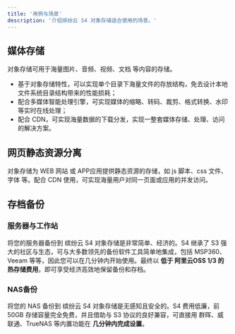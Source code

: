 ```yaml
---
title: '用例与场景'
description: '介绍缤纷云 S4 对象存储适合使用的场景。'
---
```


## 媒体存储

对象存储可用于海量图片、音频、视频、文档 等内容的存储。
- 基于对象存储特性，可以实现单个目录下海量文件的存放结构，免去设计本地文件系统目录结构带来的性能损耗；
- 配合多媒体智能处理引擎，可实现媒体的缩略、转码、裁剪、格式转换、水印 等实时在线处理；
- 配合 CDN，可实现海量数据的下载分发，实现一整套媒体存储、处理、访问的解决方案。

## 网页静态资源分离

对象存储为 WEB 网站 或 APP应用提供静态资源的存储，如 js 脚本、css 文件、字体 等。配合 CDN 使用，可实现海量用户对同一页面或应用的并发访问。

## 存档备份

### 服务器与工作站

将您的服务器备份到 缤纷云 S4 对象存储是非常简单、经济的。S4 继承了 S3 强大的社区与生态，可与大多数领先的备份软件工具简单地集成，包括 MSP360、Veeam 等等，因此您可以在几分钟内开始使用。最终以 **低于 阿里云OSS 1/3 的热存储费用**，即可享受经济高效地保留备份和存档。

### NAS备份

将您的 NAS 备份到 缤纷云 S4 对象存储是无感知且安全的。S4 费用低廉，前 50GB 存储容量完全免费，并且借助与 S3 协议的良好兼容，可直接用 群晖、威联通、TrueNAS 等内置功能在 **几分钟内完成设置**。